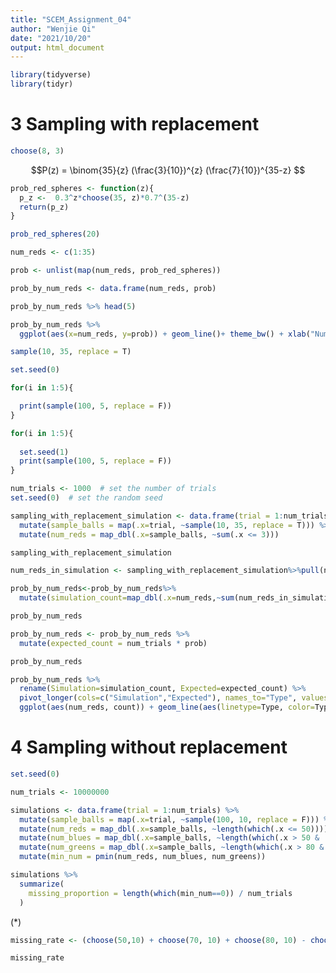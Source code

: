 ```yaml
---
title: "SCEM_Assignment_04"
author: "Wenjie Qi"
date: "2021/10/20"
output: html_document
---
```


```r
library(tidyverse)
library(tidyr)
```


# 3 Sampling with replacement
```r
choose(8, 3)
```


$$P(z) =  \binom{35}{z} (\frac{3}{10})^{z} (\frac{7}{10})^{35-z}  $$

```r
prob_red_spheres <- function(z){
  p_z <-  0.3^z*choose(35, z)*0.7^(35-z)
  return(p_z)
}

prob_red_spheres(20)
```

```r
num_reds <- c(1:35)

prob <- unlist(map(num_reds, prob_red_spheres))

prob_by_num_reds <- data.frame(num_reds, prob)

prob_by_num_reds %>% head(5)
```

```r
prob_by_num_reds %>%
  ggplot(aes(x=num_reds, y=prob)) + geom_line()+ theme_bw() + xlab("Number of reds") + ylab("Probability")
```

```r
sample(10, 35, replace = T)
```

```r
set.seed(0)

for(i in 1:5){

  print(sample(100, 5, replace = F))
}
```


```r
for(i in 1:5){
  
  set.seed(1)
  print(sample(100, 5, replace = F))
}
```



```r
num_trials <- 1000  # set the number of trials
set.seed(0)  # set the random seed

sampling_with_replacement_simulation <- data.frame(trial = 1:num_trials) %>%
  mutate(sample_balls = map(.x=trial, ~sample(10, 35, replace = T))) %>%
  mutate(num_reds = map_dbl(.x=sample_balls, ~sum(.x <= 3)))

sampling_with_replacement_simulation
```


```r
num_reds_in_simulation <- sampling_with_replacement_simulation%>%pull(num_reds)

prob_by_num_reds<-prob_by_num_reds%>%
  mutate(simulation_count=map_dbl(.x=num_reds,~sum(num_reds_in_simulation==.x)))

prob_by_num_reds
```

```r
prob_by_num_reds <- prob_by_num_reds %>%
  mutate(expected_count = num_trials * prob)

prob_by_num_reds
```

```r
prob_by_num_reds %>%
  rename(Simulation=simulation_count, Expected=expected_count) %>%
  pivot_longer(cols=c("Simulation","Expected"), names_to="Type", values_to="count") %>%
  ggplot(aes(num_reds, count)) + geom_line(aes(linetype=Type, color=Type)) + scale_linetype_manual(values = c("solid", "dashed")) + theme_bw() + xlab("Number of reds") + ylab("Count")
```
# 4 Sampling without replacement

```r
set.seed(0)

num_trials <- 10000000

simulations <- data.frame(trial = 1:num_trials) %>%
  mutate(sample_balls = map(.x=trial, ~sample(100, 10, replace = F))) %>%
  mutate(num_reds = map_dbl(.x=sample_balls, ~length(which(.x <= 50)))) %>%
  mutate(num_blues = map_dbl(.x=sample_balls, ~length(which(.x > 50 & .x <= 80)))) %>%
  mutate(num_greens = map_dbl(.x=sample_balls, ~length(which(.x > 80 & .x <= 100)))) %>%
  mutate(min_num = pmin(num_reds, num_blues, num_greens))
```


```r
simulations %>%
  summarize(
    missing_proportion = length(which(min_num==0)) / num_trials
  )
```

(*)
```r
missing_rate <- (choose(50,10) + choose(70, 10) + choose(80, 10) - choose(50, 10) - choose(30, 10) - choose(20, 10)) / choose(100, 10) 

missing_rate
```


